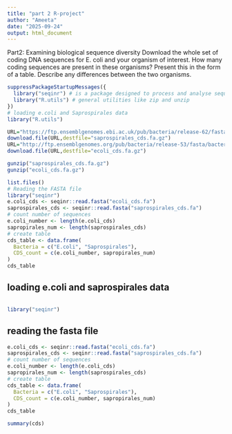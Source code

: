 ```yaml
---
title: "part 2 R-project"
author: "Ameeta"
date: "2025-09-24"
output: html_document
---
```

Part2: Examining biological sequence diversity
Download the whole set of coding DNA sequences for E. coli and your organism of interest. How many coding sequences are present in these organisms? Present this in the form of a table. Describe any differences between the two organisms. 
```r
suppressPackageStartupMessages({
  library("seqinr") # is a package designed to process and analyse sequence data.
  library("R.utils") # general utilities like zip and unzip
})
# loading e.coli and Saprospirales data 
library("R.utils")

URL="https://ftp.ensemblgenomes.ebi.ac.uk/pub/bacteria/release-62/fasta/bacteria_58_collection/saprospirales_bacterium_gca_003448025/cds/Saprospirales_bacterium_gca_003448025.ASM344802v1.cds.all.fa.gz"
download.file(URL,destfile="saprospirales_cds.fa.gz")
URL="http://ftp.ensemblgenomes.org/pub/bacteria/release-53/fasta/bacteria_0_collection/escherichia_coli_str_k_12_substr_mg1655_gca_000005845/cds/Escherichia_coli_str_k_12_substr_mg1655_gca_000005845.ASM584v2.cds.all.fa.gz"
download.file(URL,destfile="ecoli_cds.fa.gz")

gunzip("saprospirales_cds.fa.gz")
gunzip("ecoli_cds.fa.gz")

list.files()
# Reading the FASTA file 
library("seqinr")
e.coli_cds <- seqinr::read.fasta("ecoli_cds.fa")
saprospirales_cds <- seqinr::read.fasta("saprospirales_cds.fa")
# count number of sequences 
e.coli_number <- length(e.coli_cds)
sapropirales_num <- length(saprospirales_cds)
# create table 
cds_table <- data.frame(
  Bacteria = c("E.coli", "Saprospirales"),
  CDS_count = c(e.coli_number, sapropirales_num)
)
cds_table
```

## loading e.coli and saprospirales data 
```r
```
```r
library("seqinr")
```
## reading the fasta file
```r
e.coli_cds <- seqinr::read.fasta("ecoli_cds.fa")
saprospirales_cds <- seqinr::read.fasta("saprospirales_cds.fa")
# count number of sequences 
e.coli_number <- length(e.coli_cds)
sapropirales_num <- length(saprospirales_cds)
# create table 
cds_table <- data.frame(
  Bacteria = c("E.coli", "Saprospirales"),
  CDS_count = c(e.coli_number, sapropirales_num)
)
cds_table
```
```r
summary(cds)
```

